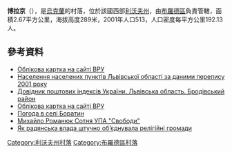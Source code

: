 {{coord|49|59|28|N|25|9|38|E|scale:100000|display=title}}

'''博拉京'''（{{lang-uk|Боратин}}），是[[烏克蘭|烏克蘭]]的村落，位於該國西部[[利沃夫州|利沃夫州]]，由[[布羅德區|布羅德區]]負責管轄，面積2.67平方公里，海拔高度289米，2001年人口513，人口密度每平方公里192.13人。

==參考資料==
*[http://w1.c1.rada.gov.ua/pls/z7502/A005?rdat1=22.08.2005&rf7571=19133 Облікова картка на сайті ВРУ]{{dead link|date=2017年11月 |bot=InternetArchiveBot |fix-attempted=yes }}
*[http://pop-stat.mashke.org/ukraine-census-2001/lvivska.htm Населення населених пунктів Львівської області за даними перепису 2001 року]{{Wayback|url=http://pop-stat.mashke.org/ukraine-census-2001/lvivska.htm |date=20170903165308 }}
*[http://www.uaidx.com/13/281/index Довідник поштових індексів України. Львівська область. Бродівський район]{{Wayback|url=http://www.uaidx.com/13/281/index |date=20160202002802 }}
* [http://w1.c1.rada.gov.ua/pls/z7502/A005?rdat1=22.08.2005&rf7571=19133 Облікова картка на сайті ВРУ]{{dead link|date=2017年11月 |bot=InternetArchiveBot |fix-attempted=yes }}
* [http://weather.in.ua/ua/l'vovskaja/1778 Погода в селі Боратин] {{Wayback|url=http://weather.in.ua/ua/l'vovskaja/1778 |date=20111221152614 }}
* [http://www.ukrcenter.com/%D0%9B%D1%96%D1%82%D0%B5%D1%80%D0%B0%D1%82%D1%83%D1%80%D0%B0/%D0%9C%D0%B8%D1%85%D0%B0%D0%B9%D0%BB%D0%BE-%D0%A0%D0%9E%D0%9C%D0%90%D0%9D%D0%AE%D0%9A-/26052-1/%D0%A1%D0%9E%D0%A2%D0%9D%D0%AF-%D0%A3%D0%9F%D0%90-%D0%A1%D0%92%D0%9E%D0%91%D0%9E%D0%94%D0%98 Михайло Романюк Сотня УПА "Свободи"] {{Wayback|url=http://www.ukrcenter.com/%D0%9B%D1%96%D1%82%D0%B5%D1%80%D0%B0%D1%82%D1%83%D1%80%D0%B0/%D0%9C%D0%B8%D1%85%D0%B0%D0%B9%D0%BB%D0%BE-%D0%A0%D0%9E%D0%9C%D0%90%D0%9D%D0%AE%D0%9A-/26052-1/%D0%A1%D0%9E%D0%A2%D0%9D%D0%AF-%D0%A3%D0%9F%D0%90-%D0%A1%D0%92%D0%9E%D0%91%D0%9E%D0%94%D0%98 |date=20170814031806 }}
* [https://web.archive.org/web/20160826070019/http://vgolos.com.ua/blogs/yak_radyanska_vlada_shtuchno_obiednuvala_religiyni_gromady_202306.html?print Як радянська влада штучно об’єднувала релігійні громади]

{{DEFAULTSORT:Боратин}}
[[Category:利沃夫州村落|Category:利沃夫州村落]]
[[Category:布羅德區村落|Category:布羅德區村落]]


{{Lviv-geo-stub}}